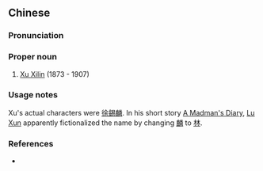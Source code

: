{{also|徐锡林}}
==Chinese==
{{zh-forms|s=徐锡林}}

===Pronunciation===
{{zh-pron
|m=Xú 錫lín
|cat=pn
}}

===Proper noun===
{{zh-proper noun}}

# [[w:Xu Xilin|Xu Xilin]] (1873 - 1907)

===Usage notes===
Xu's actual characters were [[徐錫麟]]. In his short story [[s:A Madman's Diary|A Madman's Diary]], [[w:Lu Xun|Lu Xun]] apparently fictionalized the name by changing [[麟]] to [[林]].

===References===
* {{cite-book
|last=Lu
|first=Xun
|authorlink=w:Lu Xun
|coauthors=
|year=1918
|title=[[s:A Madman's Diary#10|A Madman's Diary]]
|publisher=
|location=
}}